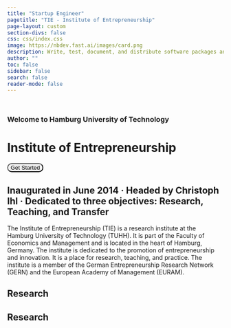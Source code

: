 ```yaml
---
title: "Startup Engineer"
pagetitle: "TIE - Institute of Entrepreneurship"
page-layout: custom
section-divs: false
css: css/index.css
image: https://nbdev.fast.ai/images/card.png
description: Write, test, document, and distribute software packages and technical articles — all in one place, your notebook.
author: ""
toc: false
sidebar: false
search: false
reader-mode: false
---
```


```{=html}
<div class="hero-banner overlay">
    <div class="vertical-center">
        <!-- <img src="./assets/img/hero_01.jpg" class="card-img-top" alt="..." style="max-height:400px; object-fit: cover"> -->
        <h3 style="margin-top:50px">Welcome to Hamburg University of Technology</h3>
        <h1>Institute of Entrepreneurship</h1>
        <button type="button" class="btn btn-primary btn-lg" style="border-radius: 50px">Get Started</button>
    </div>
</div>
```

## Inaugurated in June 2014 · Headed by Christoph Ihl · Dedicated to three objectives: Research, Teaching, and Transfer

The Institute of Entrepreneurship (TIE) is a research institute at the Hamburg University of Technology (TUHH). It is part of the Faculty of Economics and Management and is located in the heart of Hamburg, Germany. The institute is dedicated to the promotion of entrepreneurship and innovation. It is a place for research, teaching, and practice. The institute is a member of the German Entrepreneurship Research Network (GERN) and the European Academy of Management (EURAM).

```{=html}
<div class="content-block">
    <div class="feature">
        <div class="banner">
            <h2>Research</h2>
        </div>
    </div>
</div>
<div class="content-block">
    <div class="feature">
        <div class="banner">
            <h2>Research</h2>
        </div>
    </div>
</div>
```